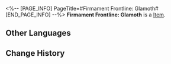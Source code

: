 <%-- [PAGE_INFO]
PageTitle=#Firmament Frontline: Glamoth#
[END_PAGE_INFO] --%>
{{Item Infobox
|id          = 83114
|image       = Item Firmament Frontline- Glamoth.png
|type        = 
|invCategory = 
|rarity      = 5
|effect      = 
|description = 
|source1     = [[Simulated Universe]]: World 8 - Immersion Device Redemption
}}
'''Firmament Frontline: Glamoth''' is a [[Item]].

==Other Languages==
{{Other Languages
|en   = Firmament Frontline: Glamoth
|zhs  = 苍穹战线格拉默
|zht  = 蒼穹戰線格拉默
|ja   = 蒼穹戦線グラモス
|ko   = 창공 전선 그라모스
|es   = Glamoth, frente del firmamento
|fr   = Glamoth, ligne de front du firmament
|ru   = Небесный фронт Глатирамер
|th   = Firmament Frontline: Glamoth
|vi   = Glamoth, Chiến Tuyến Không Trung
|de   = Himmelsfront Glamoth
|id   = Firmament Frontline: Glamoth
|pt   = Linha de Frente: Firmamento de Glamoth
}}

==Change History==
{{Change History|1.5}}